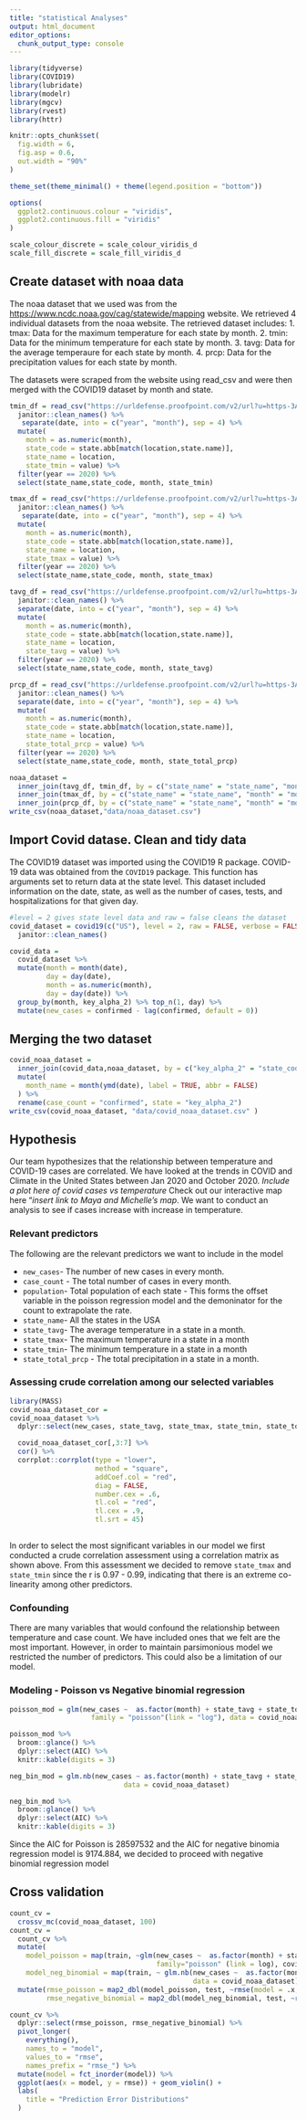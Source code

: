 ```yaml
---
title: "statistical Analyses"
output: html_document
editor_options:
  chunk_output_type: console
---
```


```r
library(tidyverse)
library(COVID19)
library(lubridate)
library(modelr)
library(mgcv)
library(rvest)
library(httr)

knitr::opts_chunk$set(
  fig.width = 6,
  fig.asp = 0.6,
  out.width = "90%"
)

theme_set(theme_minimal() + theme(legend.position = "bottom"))

options(
  ggplot2.continuous.colour = "viridis",
  ggplot2.continuous.fill = "viridis"
)

scale_colour_discrete = scale_colour_viridis_d
scale_fill_discrete = scale_fill_viridis_d
```

## Create dataset with noaa data

The noaa dataset that we used was from the [https://www.ncdc.noaa.gov/cag/statewide/mapping](ncdc.noaa.gov) website. We retrieved 4 individual datasets from the noaa website. The retrieved dataset includes: 
1. tmax: Data for the maximum temperature for each state by month.
2. tmin: Data for the minimum temperature for each state by month. 
3. tavg: Data for the average temperaure for each state by month. 
4. prcp: Data for the precipitation values for each state by month. 

The datasets were scraped from the website using read_csv and were then merged with the COVID19 dataset by month and state. 

```r

tmin_df = read_csv("https://urldefense.proofpoint.com/v2/url?u=https-3A__www.ncdc.noaa.gov_cag_statewide_mapping_110-2Dtmin.csv&d=DwIFAg&c=G2MiLlal7SXE3PeSnG8W6_JBU6FcdVjSsBSbw6gcR0U&r=B8uzIkNMhKdWydN9xY4NUSbhsqKRbTFG_gmZY3kin8Q&m=ilRLcOY5-22-ot8YTUHjYK-tstakLha43P2L-7wwJSc&s=hmGOQjY_Ej_kzF9vStPclRFQpAr4mQSKOX5ce_tmlsE&e= ", skip = 3) %>%
  janitor::clean_names() %>%
   separate(date, into = c("year", "month"), sep = 4) %>%
  mutate(
    month = as.numeric(month),
    state_code = state.abb[match(location,state.name)],
    state_name = location,
    state_tmin = value) %>%
  filter(year == 2020) %>%
  select(state_name,state_code, month, state_tmin)

tmax_df = read_csv("https://urldefense.proofpoint.com/v2/url?u=https-3A__www.ncdc.noaa.gov_cag_statewide_mapping_110-2Dtmax.csv&d=DwIFAg&c=G2MiLlal7SXE3PeSnG8W6_JBU6FcdVjSsBSbw6gcR0U&r=B8uzIkNMhKdWydN9xY4NUSbhsqKRbTFG_gmZY3kin8Q&m=ilRLcOY5-22-ot8YTUHjYK-tstakLha43P2L-7wwJSc&s=kFXvvcnRWOVQuIlHG8ufptNh9-TGtc8HeymdMUmu_Dw&e= ", skip = 3) %>%
  janitor::clean_names() %>%
   separate(date, into = c("year", "month"), sep = 4) %>%
  mutate(
    month = as.numeric(month),
    state_code = state.abb[match(location,state.name)],
    state_name = location,
    state_tmax = value) %>%
  filter(year == 2020) %>%
  select(state_name,state_code, month, state_tmax)

tavg_df = read_csv("https://urldefense.proofpoint.com/v2/url?u=https-3A__www.ncdc.noaa.gov_cag_statewide_mapping_110-2Dtavg.csv&d=DwIFAg&c=G2MiLlal7SXE3PeSnG8W6_JBU6FcdVjSsBSbw6gcR0U&r=B8uzIkNMhKdWydN9xY4NUSbhsqKRbTFG_gmZY3kin8Q&m=ilRLcOY5-22-ot8YTUHjYK-tstakLha43P2L-7wwJSc&s=wY9iFojIMOK8mzQ7AkPJQDUUj3FfapibffutaytqzXU&e= ", skip = 3) %>%
  janitor::clean_names() %>%
  separate(date, into = c("year", "month"), sep = 4) %>%
  mutate(
    month = as.numeric(month),
    state_code = state.abb[match(location,state.name)],
    state_name = location,
    state_tavg = value) %>%
  filter(year == 2020) %>%
  select(state_name,state_code, month, state_tavg)

prcp_df = read_csv("https://urldefense.proofpoint.com/v2/url?u=https-3A__www.ncdc.noaa.gov_cag_statewide_mapping_110-2Dpcp.csv&d=DwIFAg&c=G2MiLlal7SXE3PeSnG8W6_JBU6FcdVjSsBSbw6gcR0U&r=B8uzIkNMhKdWydN9xY4NUSbhsqKRbTFG_gmZY3kin8Q&m=ilRLcOY5-22-ot8YTUHjYK-tstakLha43P2L-7wwJSc&s=VPeiJ1-NI637AZPZMfUV8exXyubpArhFG_u6KBXJlEI&e= ", skip = 3) %>%
  janitor::clean_names() %>%
  separate(date, into = c("year", "month"), sep = 4) %>%
  mutate(
    month = as.numeric(month),
    state_code = state.abb[match(location,state.name)],
    state_name = location,
    state_total_prcp = value) %>%
  filter(year == 2020) %>%
  select(state_name,state_code, month, state_total_prcp)

noaa_dataset =
  inner_join(tavg_df, tmin_df, by = c("state_name" = "state_name", "month" = "month", "state_code" = "state_code")) %>%
  inner_join(tmax_df, by = c("state_name" = "state_name", "month" = "month", "state_code" = "state_code")) %>%
  inner_join(prcp_df, by = c("state_name" = "state_name", "month" = "month", "state_code" = "state_code"))
write_csv(noaa_dataset,"data/noaa_dataset.csv")
```

## Import Covid datase. Clean and tidy data 

The COVID19 dataset was imported using the COVID19 R package. 
COVID-19 data was obtained from the `COVID19` package. This function has arguments set to return data at the state level. This dataset included information on the date, state, as well as the number of cases, tests, and hospitalizations for that given day. 

```r
#level = 2 gives state level data and raw = false cleans the dataset
covid_dataset = covid19(c("US"), level = 2, raw = FALSE, verbose = FALSE) %>%
  janitor::clean_names()

covid_data =
  covid_dataset %>%
  mutate(month = month(date),
         day = day(date),
         month = as.numeric(month),
         day = day(date)) %>%
  group_by(month, key_alpha_2) %>% top_n(1, day) %>%
  mutate(new_cases = confirmed - lag(confirmed, default = 0))

```

## Merging the two dataset 

```r
covid_noaa_dataset =
  inner_join(covid_data,noaa_dataset, by = c("key_alpha_2" = "state_code", "month" = "month")) %>%
  mutate(
    month_name = month(ymd(date), label = TRUE, abbr = FALSE)
  ) %>%
  rename(case_count = "confirmed", state = "key_alpha_2")
write_csv(covid_noaa_dataset, "data/covid_noaa_dataset.csv" )
```

## Hypothesis

Our team hypothesizes that the relationship between temperature and COVID-19 cases are correlated. We have looked at the trends in COVID and Climate in the United States between Jan 2020 and October 2020. *Include a plot here of covid cases vs temperature* Check out our interactive map here "*insert link to Maya and Michelle's map*. We want to conduct an analysis to see if cases increase with increase in temperature. 

### Relevant predictors

The following are the relevant predictors we want to include in the model

* `new_cases`- The number of new cases in every month.
* `case_count` - The total number of cases in every month.
* `population`- Total population of each state - This forms the offset variable in the poisson regression model and the demoninator for the count to extrapolate the rate.
* `state_name`- All the states in the USA
* `state_tavg`- The average temperature in a state in a month.
* `state_tmax`- The maximum temperature in a state in a month
* `state_tmin`- The minimum temperature in a state in a month
* `state_total_prcp` - The total precipitation in a state in a month.

### Assessing crude correlation among our selected variables

```r
library(MASS)
covid_noaa_dataset_cor =
covid_noaa_dataset %>%
  dplyr::select(new_cases, state_tavg, state_tmax, state_tmin, state_total_prcp)

  covid_noaa_dataset_cor[,3:7] %>%
  cor() %>%
  corrplot::corrplot(type = "lower",
                     method = "square",
                     addCoef.col = "red",
                     diag = FALSE,
                     number.cex = .6,
                     tl.col = "red",
                     tl.cex = .9,
                     tl.srt = 45)
  
```

In order to select the most significant variables in our model we first conducted a crude correlation assessment using a correlation matrix as shown above. From this assessment we decided to remove `state_tmax` and `state_tmin` since the r is 0.97 - 0.99, indicating that there is an extreme co-linearity among other predictors.

### Confounding 

There are many variables that would confound the relationship between temperature and case count. We have included ones that we felt are the most important. However, in order to maintain parsimonious model we restricted the number of predictors. This could also be a limitation of our model. 

### Modeling - Poisson vs Negative binomial regression 


```r
poisson_mod = glm(new_cases ~  as.factor(month) + state_tavg + state_total_prcp, 
                    family = "poisson"(link = "log"), data = covid_noaa_dataset)

poisson_mod %>%
  broom::glance() %>% 
  dplyr::select(AIC) %>% 
  knitr::kable(digits = 3)

neg_bin_mod = glm.nb(new_cases ~ as.factor(month) + state_tavg + state_total_prcp,
                            data = covid_noaa_dataset)

neg_bin_mod %>% 
  broom::glance() %>% 
  dplyr::select(AIC) %>% 
  knitr::kable(digits = 3)
```
Since the AIC for Poisson is 28597532 and the AIC for negative binomia regression model is 9174.884, we decided to proceed with negative binomial regression model 

## Cross validation 


```r
count_cv = 
  crossv_mc(covid_noaa_dataset, 100)
count_cv = 
  count_cv %>% 
  mutate(  
    model_poisson = map(train, ~glm(new_cases ~  as.factor(month) + state_tavg + state_total_prcp,
                                    family="poisson" (link = log), covid_noaa_dataset)), 
    model_neg_binomial = map(train, ~ glm.nb(new_cases ~  as.factor(month) + state_tavg + state_total_prcp, 
                                             data = covid_noaa_dataset))) %>% 
  mutate(rmse_poisson = map2_dbl(model_poisson, test, ~rmse(model = .x, data = .y)), 
         rmse_negative_binomial = map2_dbl(model_neg_binomial, test, ~rmse(model = .x, data = .y)))

count_cv %>% 
  dplyr::select(rmse_poisson, rmse_negative_binomial) %>% 
  pivot_longer(
    everything(),
    names_to = "model", 
    values_to = "rmse",
    names_prefix = "rmse_") %>% 
  mutate(model = fct_inorder(model)) %>% 
  ggplot(aes(x = model, y = rmse)) + geom_violin() +
  labs(
    title = "Prediction Error Distributions"
  )
```

